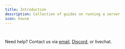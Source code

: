 ```yaml
---
title: Introduction
description: Collection of guides on running a server
icon: house
---
```


<StartButton />

<br />

<CardGroup cols={3}>
    <Card img="https://octant.sh/games/minecraft.jpg" title="Minecraft Guides" href="/games/minecraft">
    </Card>
</CardGroup>

Need help? Contact us via [email](mailto:support@octant.sh), [Discord](https://discord.gg/compute), or livechat.